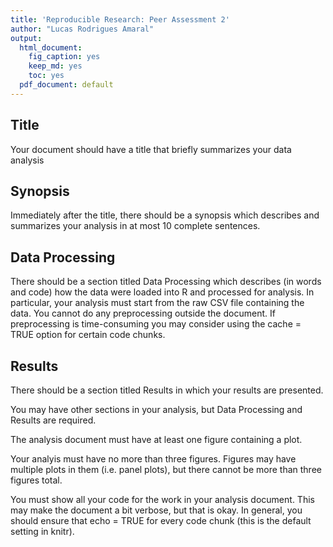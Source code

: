 ```yaml
---
title: 'Reproducible Research: Peer Assessment 2'
author: "Lucas Rodrigues Amaral"
output:
  html_document:
    fig_caption: yes
    keep_md: yes
    toc: yes
  pdf_document: default
---
```

## Title
Your document should have a title that briefly summarizes your data analysis

## Synopsis
Immediately after the title, there should be a synopsis which describes and summarizes your analysis in at most 10 complete sentences.

## Data Processing
There should be a section titled Data Processing which describes (in words and code) how the data were loaded into R and processed for analysis. In particular, your analysis must start from the raw CSV file containing the data. You cannot do any preprocessing outside the document. If preprocessing is time-consuming you may consider using the cache = TRUE option for certain code chunks.

## Results
There should be a section titled Results in which your results are presented.

You may have other sections in your analysis, but Data Processing and Results are required.

The analysis document must have at least one figure containing a plot.

Your analyis must have no more than three figures. Figures may have multiple plots in them (i.e. panel plots), but there cannot be more than three figures total.

You must show all your code for the work in your analysis document. This may make the document a bit verbose, but that is okay. In general, you should ensure that echo = TRUE for every code chunk (this is the default setting in knitr).
